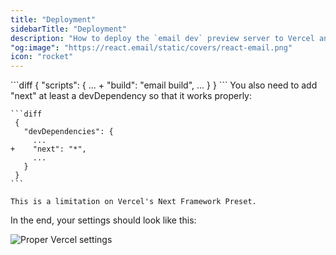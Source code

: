 ```yaml
---
title: "Deployment"
sidebarTitle: "Deployment"
description: "How to deploy the `email dev` preview server to Vercel and others"
"og:image": "https://react.email/static/covers/react-email.png"
icon: "rocket"
---
```


<Steps>
  <Step title="Add 'build' script to ./package.json">
    ```diff
     {
       "scripts": {
         ...
    +    "build": "email build",
         ...
       }
     }
    ```
  </Step>
  <Step title="Change 'Framework Preset' on Vercel's project settings to Next.js">
    You also need to add "next" at least a devDependency so that it works properly:

    ```diff
     {
       "devDependencies": {
         ...
    +    "next": "*",
         ...
       }
     }
    ```

    This is a limitation on Vercel's Next Framework Preset.
  </Step>
  <Step title="Change 'Output Directory' to .react-email/.next"></Step>
</Steps>

In the end, your settings should look like this:

<Frame>
  <img alt="Proper Vercel settings" src="/images/preview-server-vercel-settings.png" />
</Frame>
